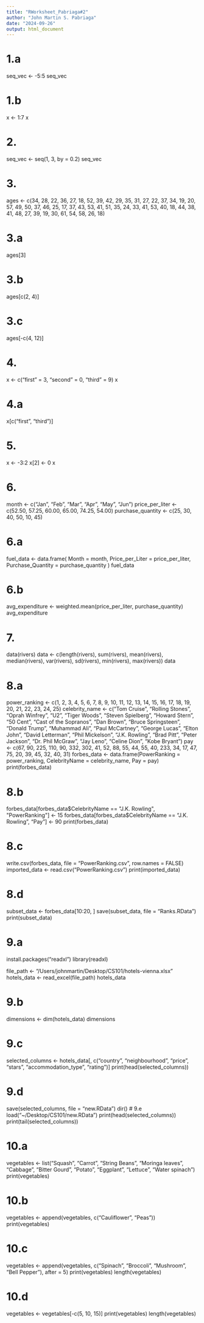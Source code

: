 ```yaml
---
title: "RWorksheet_Pabriaga#2"
author: "John Martin S. Pabriaga"
date: "2024-09-26"
output: html_document
---
```

# 1.a
seq_vec <- -5:5
seq_vec

# 1.b
x <- 1:7
x

# 2.
seq_vec <- seq(1, 3, by = 0.2)
seq_vec

# 3. 
ages <- c(34, 28, 22, 36, 27, 18, 52, 39, 42, 29, 35, 31, 27, 22, 37, 34, 19, 20, 
          57, 49, 50, 37, 46, 25, 17, 37, 43, 53, 41, 51, 35, 24, 33, 41, 53, 40, 
          18, 44, 38, 41, 48, 27, 39, 19, 30, 61, 54, 58, 26, 18)
          
# 3.a
ages[3]

# 3.b
ages[c(2, 4)]

# 3.c
ages[-c(4, 12)]

# 4.
x <- c("first" = 3, "second" = 0, "third" = 9)
x

# 4.a
x[c("first", "third")]

# 5.
x <- -3:2
x[2] <- 0
x

# 6. 
month <- c("Jan", "Feb", "Mar", "Apr", "May", "Jun")
price_per_liter <- c(52.50, 57.25, 60.00, 65.00, 74.25, 54.00)
purchase_quantity <- c(25, 30, 40, 50, 10, 45)

# 6.a
fuel_data <- data.frame(
  Month = month,
  Price_per_Liter = price_per_liter,
  Purchase_Quantity = purchase_quantity
)
fuel_data

# 6.b
avg_expenditure <- weighted.mean(price_per_liter, purchase_quantity)
avg_expenditure

# 7. 
data(rivers)
data <- c(length(rivers), sum(rivers), mean(rivers), median(rivers), var(rivers), sd(rivers), min(rivers), max(rivers))
data

# 8.a
power_ranking <- c(1, 2, 3, 4, 5, 6, 7, 8, 9, 10, 11, 12, 13, 14, 15, 16, 17, 18, 19, 20, 21, 22, 23, 24, 25)
celebrity_name <- c("Tom Cruise", "Rolling Stones", "Oprah Winfrey", "U2", 
                    "Tiger Woods", "Steven Spielberg", "Howard Stern", "50 Cent", 
                    "Cast of the Sopranos", "Dan Brown", "Bruce Springsteen", 
                    "Donald Trump", "Muhammad Ali", "Paul McCartney", "George Lucas", 
                    "Elton John", "David Letterman", "Phil Mickelson", "J.K. Rowling", 
                    "Brad Pitt", "Peter Jackson", "Dr. Phil McGraw", "Jay Leno", 
                    "Celine Dion", "Kobe Bryant")
pay <- c(67, 90, 225, 110, 90, 332, 302, 41, 52, 88, 55, 44, 55, 40, 233, 34, 17, 47, 75, 20, 39, 45, 32, 40, 31)
forbes_data <- data.frame(PowerRanking = power_ranking, 
                          CelebrityName = celebrity_name, 
                          Pay = pay)
print(forbes_data)

# 8.b
forbes_data[forbes_data$CelebrityName == "J.K. Rowling", "PowerRanking"] <- 15
forbes_data[forbes_data$CelebrityName == "J.K. Rowling", "Pay"] <- 90
print(forbes_data)

# 8.c
write.csv(forbes_data, file = "PowerRanking.csv", row.names = FALSE)
imported_data <- read.csv("PowerRanking.csv")
print(imported_data)

# 8.d
subset_data <- forbes_data[10:20, ]
save(subset_data, file = "Ranks.RData")
print(subset_data)

# 9.a
install.packages("readxl")
library(readxl)

file_path <- "/Users/johnmartin/Desktop/CS101/hotels-vienna.xlsx" 
hotels_data <- read_excel(file_path)
hotels_data

# 9.b
dimensions <- dim(hotels_data)
dimensions

# 9.c 
selected_columns <- hotels_data[, c("country", "neighbourhood", "price", "stars", "accommodation_type", "rating")]
print(head(selected_columns))

# 9.d
save(selected_columns, file = "new.RData")
dir()
# 9.e 
load("~/Desktop/CS101/new.RData")
print(head(selected_columns))
print(tail(selected_columns))

# 10.a 
vegetables <- list("Squash", "Carrot", "String Beans", "Moringa leaves", "Cabbage", 
                   "Bitter Gourd", "Potato", "Eggplant", "Lettuce", "Water spinach")
print(vegetables)

# 10.b
vegetables <- append(vegetables, c("Cauliflower", "Peas"))
print(vegetables)

# 10.c
vegetables <- append(vegetables, c("Spinach", "Broccoli", "Mushroom", "Bell Pepper"), after = 5)
print(vegetables)
length(vegetables)

# 10.d
vegetables <- vegetables[-c(5, 10, 15)]
print(vegetables)
length(vegetables)










